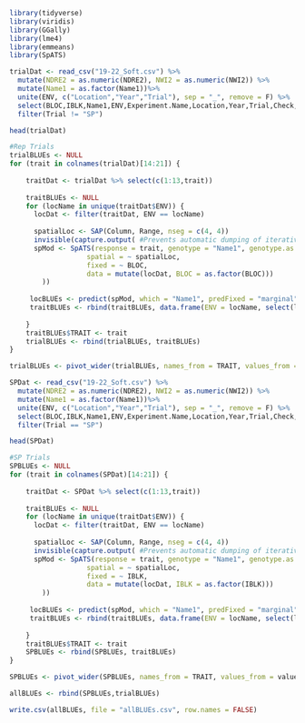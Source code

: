 ```{r, warning = F, message = F}
library(tidyverse)
library(viridis)
library(GGally)
library(lme4)
library(emmeans)
library(SpATS)
```

```{r}
trialDat <- read_csv("19-22_Soft.csv") %>% 
  mutate(NDRE2 = as.numeric(NDRE2), NWI2 = as.numeric(NWI2)) %>% 
  mutate(Name1 = as.factor(Name1))%>% 
  unite(ENV, c("Location","Year","Trial"), sep = "_", remove = F) %>% 
  select(BLOC,IBLK,Name1,ENV,Experiment.Name,Location,Year,Trial,Check,Plot,Pass,Range,Column,BUAC,Can_Cover,NDVI,NDRE1,NDRE2,NWI1,NWI2,MTVI) %>% 
  filter(Trial != "SP")

head(trialDat)
```
```{r}
#Rep Trials
trialBLUEs <- NULL
for (trait in colnames(trialDat)[14:21]) {
  
    traitDat <- trialDat %>% select(c(1:13,trait))
    
    traitBLUEs <- NULL
    for (locName in unique(traitDat$ENV)) {
      locDat <- filter(traitDat, ENV == locName)
      
      spatialLoc <- SAP(Column, Range, nseg = c(4, 4))
      invisible(capture.output( #Prevents automatic dumping of iterative fitting stats to console
      spMod <- SpATS(response = trait, genotype = "Name1", genotype.as.random = FALSE,
                   spatial = ~ spatialLoc,
                   fixed = ~ BLOC,
                   data = mutate(locDat, BLOC = as.factor(BLOC)))
        ))
      
     locBLUEs <- predict(spMod, which = "Name1", predFixed = "marginal")
     traitBLUEs <- rbind(traitBLUEs, data.frame(ENV = locName, select(locBLUEs, Name1, value = predicted.values)))
     
    }
    traitBLUEs$TRAIT <- trait
    trialBLUEs <- rbind(trialBLUEs, traitBLUEs)
}

trialBLUEs <- pivot_wider(trialBLUEs, names_from = TRAIT, values_from = value)
```

```{r}
SPDat <- read_csv("19-22_Soft.csv") %>% 
  mutate(NDRE2 = as.numeric(NDRE2), NWI2 = as.numeric(NWI2)) %>% 
  mutate(Name1 = as.factor(Name1))%>% 
  unite(ENV, c("Location","Year","Trial"), sep = "_", remove = F) %>% 
  select(BLOC,IBLK,Name1,ENV,Experiment.Name,Location,Year,Trial,Check,Plot,Pass,Range,Column,BUAC,Can_Cover,NDVI,NDRE1,NDRE2,NWI1,NWI2,MTVI) %>% 
  filter(Trial == "SP")

head(SPDat)
```

```{r}
#SP Trials
SPBLUEs <- NULL
for (trait in colnames(SPDat)[14:21]) {
  
    traitDat <- SPDat %>% select(c(1:13,trait))
    
    traitBLUEs <- NULL
    for (locName in unique(traitDat$ENV)) {
      locDat <- filter(traitDat, ENV == locName)
      
      spatialLoc <- SAP(Column, Range, nseg = c(4, 4))
      invisible(capture.output( #Prevents automatic dumping of iterative fitting stats to console
      spMod <- SpATS(response = trait, genotype = "Name1", genotype.as.random = T,
                   spatial = ~ spatialLoc,
                   fixed = ~ IBLK,
                   data = mutate(locDat, IBLK = as.factor(IBLK)))
        ))
      
     locBLUEs <- predict(spMod, which = "Name1", predFixed = "marginal")
     traitBLUEs <- rbind(traitBLUEs, data.frame(ENV = locName, select(locBLUEs, Name1, value = predicted.values)))
     
    }
    traitBLUEs$TRAIT <- trait
    SPBLUEs <- rbind(SPBLUEs, traitBLUEs)
}

SPBLUEs <- pivot_wider(SPBLUEs, names_from = TRAIT, values_from = value)
```

```{r}
allBLUEs <- rbind(SPBLUEs,trialBLUEs)

write.csv(allBLUEs, file = "allBLUEs.csv", row.names = FALSE)
```


